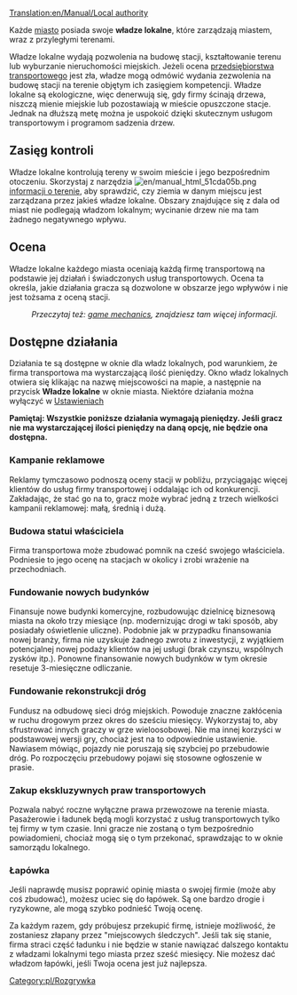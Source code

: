 [[Translation:en/Manual/Local authority]]
 
Każde [[pl/Manual/Miasta|miasto]] posiada swoje '''władze lokalne''', które zarządzają miastem, wraz z przyległymi terenami.

Władze lokalne wydają pozwolenia na budowę stacji, kształtowanie terenu lub wyburzanie nieruchomości miejskich. Jeżeli ocena [[pl/Manual/Firma transportowa|przedsiębiorstwa transportowego]] jest zła, władze mogą odmówić wydania zezwolenia na budowę stacji na terenie objętym ich zasięgiem kompetencji. Władze lokalne są ekologiczne, więc denerwują się, gdy firmy ścinają drzewa, niszczą mienie miejskie lub pozostawiają w mieście opuszczone stacje. Jednak na dłuższą metę można je uspokoić dzięki skutecznym usługom transportowym i programom sadzenia drzew.

==Zasięg kontroli==

Władze lokalne kontrolują tereny w swoim mieście i jego bezpośrednim otoczeniu. Skorzystaj z narzędzia [[File:en/manual html 51cda05b.png]] [[pl/Manual/Informacja o terenie|informacji o terenie]], aby sprawdzić, czy ziemia w danym miejscu jest zarządzana przez jakieś władze lokalne. Obszary znajdujące się z dala od miast nie podlegają władzom lokalnym; wycinanie drzew nie ma tam żadnego negatywnego wpływu.

==Ocena==
Władze lokalne każdego miasta oceniają każdą firmę transportową na podstawie jej działań i świadczonych usług transportowych. Ocena ta określa, jakie działania gracza są dozwolone w obszarze jego wpływów i nie jest tożsama z oceną stacji.
:''Przeczytaj też: [[en/Manual/Game mechanics#Local_authority_rating|game mechanics]], znajdziesz tam więcej informacji.''

==Dostępne działania==
Działania te są dostępne w oknie dla władz lokalnych, pod warunkiem, że firma transportowa ma wystarczającą ilość pieniędzy. Okno władz lokalnych otwiera się klikając na nazwę miejscowości na mapie, a następnie na przycisk '''Władze lokalne''' w oknie miasta. Niektóre działania można wyłączyć w [[pl/Ustawienia/Środowisko#Władze lokalne|Ustawieniach]]

'''Pamiętaj: Wszystkie poniższe działania wymagają pieniędzy. Jeśli gracz nie ma wystarczającej ilości pieniędzy na daną opcję, nie będzie ona dostępna.'''

===Kampanie reklamowe===
Reklamy tymczasowo podnoszą oceny stacji w pobliżu, przyciągając więcej klientów do usług firmy transportowej i oddalając ich od konkurencji. Zakładając, że stać go na to, gracz może wybrać jedną z trzech wielkości kampanii reklamowej: małą, średnią i dużą.

===Budowa statui właściciela===
Firma transportowa może zbudować pomnik na cześć swojego właściciela. Podniesie to jego ocenę na stacjach w okolicy i zrobi wrażenie na przechodniach.

===Fundowanie nowych budynków===
Finansuje nowe budynki komercyjne, rozbudowując dzielnicę biznesową miasta na około trzy miesiące (np. modernizując drogi w taki sposób, aby posiadały oświetlenie uliczne). Podobnie jak w przypadku finansowania nowej branży, firma nie uzyskuje żadnego zwrotu z inwestycji, z wyjątkiem potencjalnej nowej podaży klientów na jej usługi (brak czynszu, wspólnych zysków itp.). Ponowne finansowanie nowych budynków w tym okresie resetuje 3-miesięczne odliczanie.

===Fundowanie rekonstrukcji dróg===
Fundusz na odbudowę sieci dróg miejskich. Powoduje znaczne zakłócenia w ruchu drogowym przez okres do sześciu miesięcy. Wykorzystaj to, aby sfrustrować innych graczy w grze wieloosobowej. Nie ma innej korzyści w podstawowej wersji gry, chociaż jest na to odpowiednie ustawienie. Nawiasem mówiąc, pojazdy nie poruszają się szybciej po przebudowie dróg. Po rozpoczęciu przebudowy pojawi się stosowne ogłoszenie w prasie.

===Zakup ekskluzywnych praw transportowych===
Pozwala nabyć roczne wyłączne prawa przewozowe na terenie miasta. Pasażerowie i ładunek będą mogli korzystać z usług transportowych tylko tej firmy w tym czasie. Inni gracze nie zostaną o tym bezpośrednio powiadomieni, chociaż mogą się o tym przekonać, sprawdzając to w oknie samorządu lokalnego.

===Łapówka===
Jeśli naprawdę musisz poprawić opinię miasta o swojej firmie (może aby coś zbudować), możesz uciec się do łapówek. Są one bardzo drogie i ryzykowne, ale mogą szybko podnieść Twoją ocenę.

Za każdym razem, gdy próbujesz przekupić firmę, istnieje możliwość, że zostaniesz złapany przez "miejscowych śledczych". Jeśli tak się stanie, firma straci część ładunku i nie będzie w stanie nawiązać dalszego kontaktu z władzami lokalnymi tego miasta przez sześć miesięcy. Nie możesz dać władzom łapówki, jeśli Twoja ocena jest już najlepsza.

[[Category:pl/Rozgrywka]]